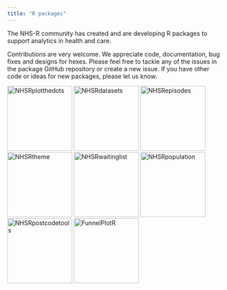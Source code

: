 ```yaml
---
title: "R packages"
---
```


The NHS-R community has created and are developing R packages to support analytics in health and care. 

Contributions are very welcome. We appreciate code, documentation, bug fixes and designs for hexes. Please feel free to tackle any of the issues in the package GitHub repository or create a new issue. If you have other code or ideas for new packages, please let us know.

[<img src="https://raw.githubusercontent.com/nhs-r-community/NHSRplotthedots/main/inst/images/logo.png" height="150" alt = "NHSRplotthedots"/>](https://nhs-r-community.github.io/NHSRplotthedots/)
[<img src="https://raw.githubusercontent.com/nhs-r-community/NHSRdatasets/main/inst/images/nhsrdatasetslogo.png" height="150" alt = "NHSRdatasets"/>](https://nhs-r-community.github.io/NHSRdatasets/)
[<img src="https://raw.githubusercontent.com/nhs-r-community/NHSRepisodes/main/inst/images/nhsrepisodeslogo.png" height="150" alt = "NHSRepisodes"/>](https://nhs-r-community.github.io/NHSRepisodes/)
[<img src="https://raw.githubusercontent.com/nhs-r-community/NHSRtheme/main/inst/images/nhsrthemelogo.png" height="150" alt = "NHSRtheme"/>](https://nhs-r-community.github.io/NHSRtheme/)
[<img src="img/NHSRwaitinglistlogo.png" height="150" alt = "NHSRwaitinglist"/>](https://nhs-r-community.github.io/NHSRwaitinglist/)
[<img src="img/NHSRpopulationlogo.png" height="150" alt = "NHSRpopulation"/>](https://nhs-r-community.github.io/NHSRpopulation/)
[<img src="img/NHSRpostcodetoolslogo.png" height="150" alt = "NHSRpostcodetools"/>](https://nhs-r-community.github.io/NHSRpostcodetools/)
[<img src="https://raw.githubusercontent.com/nhs-r-community/FunnelPlotR/refs/heads/main/man/figures/logo.png" height="150" alt = "FunnelPlotR"/>](https://nhs-r-community.github.io/FunnelPlotR/)
